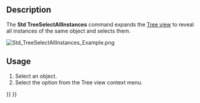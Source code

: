 <languages/>

{{Docnav
|[[Part_SelectFilter|Part SelectFilter]]
|[[Std_ToggleFreeze|ToggleFreeze]]
|[[Std_Base|Std Base]]
|IconL=Part_SelectFilter.svg
|IconR=Std_ToggleFreeze.svg
|IconC=Freecad.svg
}}

{{GuiCommand
|Name=Std TreeSelectAllInstances
|Workbenches=All
}}

== Description ==

The '''Std TreeSelectAllInstances''' command expands the [[Tree_view|Tree view]] to reveal all instances of the same object and selects them.

[[Image:Std_TreeSelectAllInstances_Example.png]]
{{Caption|3 instances of the same [[Part_Box|Part Box]], used in 3 [[Part_Cut|Part Cut]] operations, selected with this command}}

== Usage ==

# Select an object.
# Select the {{MenuCommand|[[Image:Std_TreeSelectAllInstances.svg|16px]] Select all instances}} option from the Tree view context menu.


{{Docnav
|[[Part_SelectFilter|Part SelectFilter]]
|[[Std_ToggleFreeze|ToggleFreeze]]
|[[Std_Base|Std Base]]
|IconL=Part_SelectFilter.svg
|IconR=Std_ToggleFreeze.svg
|IconC=Freecad.svg
}}

{{Std_Base_navi{{#translation:}}}}
{{Userdocnavi{{#translation:}}}}